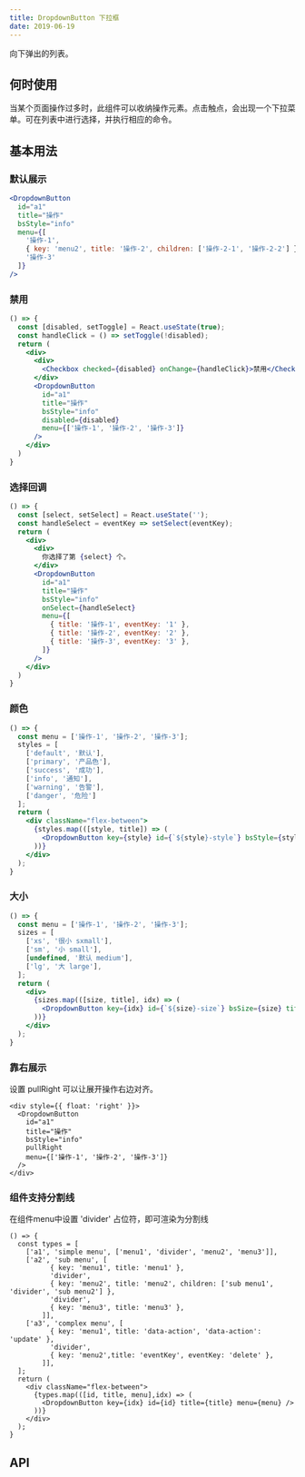 ```yaml
---
title: DropdownButton 下拉框
date: 2019-06-19
---
```

向下弹出的列表。

## 何时使用
当某个页面操作过多时，此组件可以收纳操作元素。点击触点，会出现一个下拉菜单。可在列表中进行选择，并执行相应的命令。

## 基本用法
### 默认展示
```jsx
<DropdownButton
  id="a1"
  title="操作"
  bsStyle="info"
  menu={[
    '操作-1',
    { key: 'menu2', title: '操作-2', children: ['操作-2-1', '操作-2-2'] },
    '操作-3'
  ]}
/>
```

### 禁用
```jsx
() => {
  const [disabled, setToggle] = React.useState(true);
  const handleClick = () => setToggle(!disabled);
  return (
    <div>
      <div>
        <Checkbox checked={disabled} onChange={handleClick}>禁用</Checkbox>
      </div>
      <DropdownButton
        id="a1"
        title="操作"
        bsStyle="info"
        disabled={disabled}
        menu={['操作-1', '操作-2', '操作-3']}
      />
    </div>
  )
}
```

### 选择回调
```jsx
() => {
  const [select, setSelect] = React.useState('');
  const handleSelect = eventKey => setSelect(eventKey);
  return (
    <div>
      <div>
        你选择了第 {select} 个。
      </div>
      <DropdownButton
        id="a1"
        title="操作"
        bsStyle="info"
        onSelect={handleSelect}
        menu={[
          { title: '操作-1', eventKey: '1' },
          { title: '操作-2', eventKey: '2' },
          { title: '操作-3', eventKey: '3' },
        ]}
      />
    </div>
  )
}
```

### 颜色
```jsx
() => {
  const menu = ['操作-1', '操作-2', '操作-3'];
  styles = [
    ['default', '默认'],
    ['primary', '产品色'],
    ['success', '成功'],
    ['info', '通知'],
    ['warning', '告警'],
    ['danger', '危险']
  ];
  return (
    <div className="flex-between">
      {styles.map(([style, title]) => (
        <DropdownButton key={style} id={`${style}-style`} bsStyle={style} title={title} menu={menu} />
      ))}
    </div>
  );
}
```

### 大小
```jsx
() => {
  const menu = ['操作-1', '操作-2', '操作-3'];
  sizes = [
    ['xs', '很小 sxmall'],
    ['sm', '小 small'],
    [undefined, '默认 medium'],
    ['lg', '大 large'],
  ];
  return (
    <div>
      {sizes.map(([size, title], idx) => (
        <DropdownButton key={idx} id={`${size}-size`} bsSize={size} title={title} menu={menu} />
      ))}
    </div>
  );
}
```

### 靠右展示
设置 pullRight 可以让展开操作右边对齐。
```
<div style={{ float: 'right' }}>
  <DropdownButton
    id="a1"
    title="操作"
    bsStyle="info"
    pullRight
    menu={['操作-1', '操作-2', '操作-3']}
  />
</div>
```

### 组件支持分割线
在组件menu中设置 'divider' 占位符，即可渲染为分割线
```
() => {
  const types = [
    ['a1', 'simple menu', ['menu1', 'divider', 'menu2', 'menu3']],
    ['a2', 'sub menu', [
          { key: 'menu1', title: 'menu1' },
          'divider',
          { key: 'menu2', title: 'menu2', children: ['sub menu1', 'divider', 'sub menu2'] },
          'divider',
          { key: 'menu3', title: 'menu3' },
        ]],
    ['a3', 'complex menu', [
          { key: 'menu1', title: 'data-action', 'data-action': 'update' },
          'divider',
          { key: 'menu2',title: 'eventKey', eventKey: 'delete' },
        ]],
  ];
  return (
    <div className="flex-between">
      {types.map(([id, title, menu],idx) => (
        <DropdownButton key={idx} id={id} title={title} menu={menu} />
      ))}
    </div>
  );
}
```
## API


